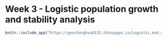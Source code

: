 # Week 3 - Logistic population growth and stability analysis  {-} 

```r
knitr::include_app("https://genchanghsu0115.shinyapps.io/Logistic_mod_shinyapp/", height = "550px")
```
